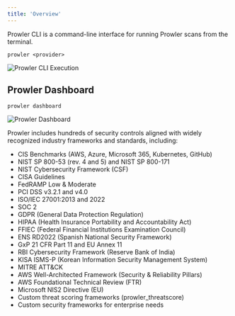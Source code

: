 ```yaml
---
title: 'Overview'
---
```


Prowler CLI is a command-line interface for running Prowler scans from the terminal.

```console
prowler <provider>
```
![Prowler CLI Execution](/images/short-display.png)

## Prowler Dashboard

```console
prowler dashboard
```
![Prowler Dashboard](/images/products/dashboard.png)

Prowler includes hundreds of security controls aligned with widely recognized industry frameworks and standards, including:

- CIS Benchmarks (AWS, Azure, Microsoft 365, Kubernetes, GitHub)
- NIST SP 800-53 (rev. 4 and 5) and NIST SP 800-171
- NIST Cybersecurity Framework (CSF)
- CISA Guidelines
- FedRAMP Low & Moderate
- PCI DSS v3.2.1 and v4.0
- ISO/IEC 27001:2013 and 2022
- SOC 2
- GDPR (General Data Protection Regulation)
- HIPAA (Health Insurance Portability and Accountability Act)
- FFIEC (Federal Financial Institutions Examination Council)
- ENS RD2022 (Spanish National Security Framework)
- GxP 21 CFR Part 11 and EU Annex 11
- RBI Cybersecurity Framework (Reserve Bank of India)
- KISA ISMS-P (Korean Information Security Management System)
- MITRE ATT&CK
- AWS Well-Architected Framework (Security & Reliability Pillars)
- AWS Foundational Technical Review (FTR)
- Microsoft NIS2 Directive (EU)
- Custom threat scoring frameworks (prowler_threatscore)
- Custom security frameworks for enterprise needs
